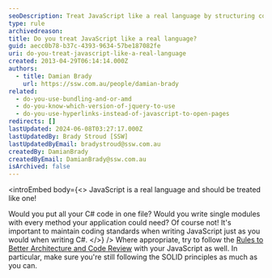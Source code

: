 ```yaml
---
seoDescription: Treat JavaScript like a real language by structuring code into modular files and following coding standards.
type: rule
archivedreason:
title: Do you treat JavaScript like a real language?
guid: aecc0b78-b37c-4393-9634-57be187082fe
uri: do-you-treat-javascript-like-a-real-language
created: 2013-04-29T06:14:14.000Z
authors:
  - title: Damian Brady
    url: https://ssw.com.au/people/damian-brady
related:
  - do-you-use-bundling-and-or-amd
  - do-you-know-which-version-of-jquery-to-use
  - do-you-use-hyperlinks-instead-of-javascript-to-open-pages
redirects: []
lastUpdated: 2024-06-08T03:27:17.000Z
lastUpdatedBy: Brady Stroud [SSW]
lastUpdatedByEmail: bradystroud@ssw.com.au
createdBy: DamianBrady
createdByEmail: DamianBrady@ssw.com.au
isArchived: false
---
```


<introEmbed
  body={<>
JavaScript is a real language and should be treated like one!

Would you put all your C# code in one file? Would you write single modules with every method your application could need? Of course not!
It's important to maintain coding standards when writing JavaScript just as you would when writing C#.
  </>}
/>
Where appropriate, try to follow the [Rules to Better Architecture and Code Review](/rules-to-better-architecture-and-code-review) with your JavaScript as well. In particular, make sure you're still following the SOLID principles as much as you can.
